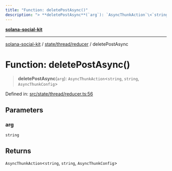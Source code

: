 ```yaml
---
title: "Function: deletePostAsync()"
description: "> **deletePostAsync**(`arg`): `AsyncThunkAction`\<`string`, `string`, `AsyncThunkConfig`\>"
---
```


[**solana-social-kit**](../../../../README.mdx)

***

[solana-social-kit](../../../../README.mdx) / [state/thread/reducer](../README.mdx) / deletePostAsync

# Function: deletePostAsync()

> **deletePostAsync**(`arg`): `AsyncThunkAction`\<`string`, `string`, `AsyncThunkConfig`\>

Defined in: [src/state/thread/reducer.ts:56](https://github.com/SendArcade/solana-social-starter/blob/bd4b3556b8f469c27ebb06f4df65b3a36b43ba3b/src/state/thread/reducer.ts#L56)

## Parameters

### arg

`string`

## Returns

`AsyncThunkAction`\<`string`, `string`, `AsyncThunkConfig`\>
